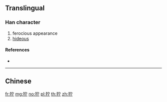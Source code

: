 {{character info/new}}
{{also|獰}}
==Translingual==

===Han character===
{{Han char|rn=94|rad=犬|as=05|sn=8|four=|canj=KHJMN|ids=⿰犭宁}}

# ferocious appearance
# [[hideous]]

====References====
* {{Han ref|kx=0709.181|hdz=21341.110|uh=72DE|ud=29406}}

----

==Chinese==
{{zh-see|獰}}

[[fr:狞]]
[[mg:狞]]
[[no:狞]]
[[pl:狞]]
[[th:狞]]
[[zh:狞]]